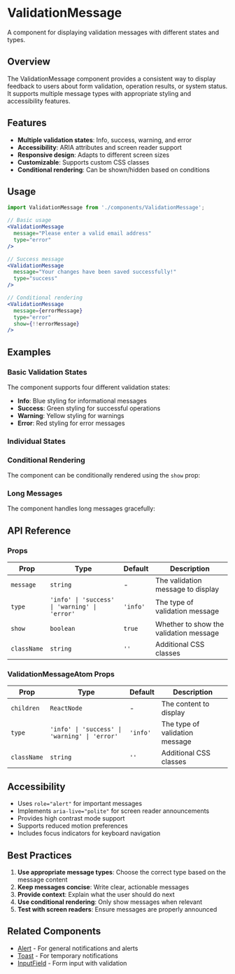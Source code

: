 
<Meta of={ValidationMessageStories} />

# ValidationMessage

A component for displaying validation messages with different states and types.

## Overview

The ValidationMessage component provides a consistent way to display feedback to users about form validation, operation results, or system status. It supports multiple message types with appropriate styling and accessibility features.

## Features

- **Multiple validation states**: Info, success, warning, and error
- **Accessibility**: ARIA attributes and screen reader support
- **Responsive design**: Adapts to different screen sizes
- **Customizable**: Supports custom CSS classes
- **Conditional rendering**: Can be shown/hidden based on conditions

## Usage

```jsx
import ValidationMessage from './components/ValidationMessage';

// Basic usage
<ValidationMessage 
  message="Please enter a valid email address"
  type="error"
/>

// Success message
<ValidationMessage 
  message="Your changes have been saved successfully!"
  type="success"
/>

// Conditional rendering
<ValidationMessage 
  message={errorMessage}
  type="error"
  show={!!errorMessage}
/>
```

## Examples

<Markdown>

### Basic Validation States

The component supports four different validation states:

- **Info**: Blue styling for informational messages
- **Success**: Green styling for successful operations
- **Warning**: Yellow styling for warnings
- **Error**: Red styling for error messages

</Markdown>

<Canvas>
  <Story of={ValidationMessageStories.AllStates} />
</Canvas>

<Markdown>

### Individual States

</Markdown>

<Canvas>
  <Story of={ValidationMessageStories.Info} />
</Canvas>

<Canvas>
  <Story of={ValidationMessageStories.Success} />
</Canvas>

<Canvas>
  <Story of={ValidationMessageStories.Warning} />
</Canvas>

<Canvas>
  <Story of={ValidationMessageStories.Error} />
</Canvas>

<Markdown>

### Conditional Rendering

The component can be conditionally rendered using the `show` prop:

</Markdown>

<Canvas>
  <Story of={ValidationMessageStories.Hidden} />
</Canvas>

<Markdown>

### Long Messages

The component handles long messages gracefully:

</Markdown>

<Canvas>
  <Story of={ValidationMessageStories.LongMessage} />
</Canvas>

## API Reference

<Markdown>

### Props

| Prop | Type | Default | Description |
|------|------|---------|-------------|
| `message` | `string` | - | The validation message to display |
| `type` | `'info' \| 'success' \| 'warning' \| 'error'` | `'info'` | The type of validation message |
| `show` | `boolean` | `true` | Whether to show the validation message |
| `className` | `string` | `''` | Additional CSS classes |

### ValidationMessageAtom Props

| Prop | Type | Default | Description |
|------|------|---------|-------------|
| `children` | `ReactNode` | - | The content to display |
| `type` | `'info' \| 'success' \| 'warning' \| 'error'` | `'info'` | The type of validation message |
| `className` | `string` | `''` | Additional CSS classes |

</Markdown>

## Accessibility

- Uses `role="alert"` for important messages
- Implements `aria-live="polite"` for screen reader announcements
- Provides high contrast mode support
- Supports reduced motion preferences
- Includes focus indicators for keyboard navigation

## Best Practices

1. **Use appropriate message types**: Choose the correct type based on the message content
2. **Keep messages concise**: Write clear, actionable messages
3. **Provide context**: Explain what the user should do next
4. **Use conditional rendering**: Only show messages when relevant
5. **Test with screen readers**: Ensure messages are properly announced

## Related Components

- [Alert](./Alert.mdx) - For general notifications and alerts
- [Toast](./Toast.mdx) - For temporary notifications
- [InputField](./InputField.mdx) - Form input with validation
